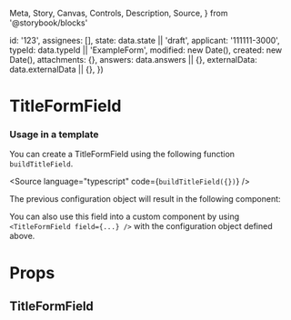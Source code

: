   Meta,
  Story,
  Canvas,
  Controls,
  Description,
  Source,
} from '@storybook/blocks'


  id: '123',
  assignees: [],
  state: data.state || 'draft',
  applicant: '111111-3000',
  typeId: data.typeId || 'ExampleForm',
  modified: new Date(),
  created: new Date(),
  attachments: {},
  answers: data.answers || {},
  externalData: data.externalData || {},
})

<Meta of={TitleFormFieldStories} />

# TitleFormField

### Usage in a template

You can create a TitleFormField using the following function `buildTitleField`.

<Source language="typescript" code={`buildTitleField({})`} />

The previous configuration object will result in the following component:

<Canvas>
  <Story of={TitleFormFieldStories.Default} />
</Canvas>

You can also use this field into a custom component by using `<TitleFormField field={...} />` with the configuration object defined above.

# Props

## TitleFormField

<Controls />
